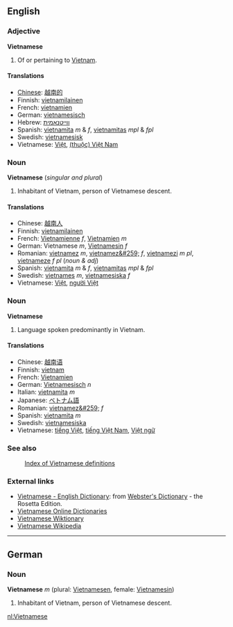 ==English==
===Adjective===
'''Vietnamese'''

#Of or pertaining to [[Vietnam]].

====Translations====
*[[Chinese]]: [[越南的]]
*Finnish: [[vietnamilainen]]
*French: [[vietnamien]]
*German: [[vietnamesisch]]
*Hebrew: [[ווייטנאמית]]
*Spanish: [[vietnamita]] ''m'' &amp; ''f'', [[vietnamitas]] ''mpl'' &amp; ''fpl''
*Swedish: [[vietnamesisk]]
*Vietnamese: [[Việt]], [[Việt Nam|(thuộc) Việt Nam]]

===Noun===
'''Vietnamese''' (''singular and plural'')

#Inhabitant of Vietnam, person of Vietnamese descent.

====Translations====
*Chinese: [[越南人]]
*Finnish: [[vietnamilainen]]
*French: [[Vietnamienne]] ''f'', [[Vietnamien]] ''m''
*German: Vietnamese ''m'', [[Vietnamesin]] ''f''
*Romanian: [[vietnamez]] ''m'', [[vietnamez&#259;]] ''f'', [[vietnamezi]] ''m pl'', [[vietnameze]] ''f pl'' (''noun & adj'')
*Spanish: [[vietnamita]] ''m'' &amp; ''f'', [[vietnamitas]] ''mpl'' &amp; ''fpl''
*Swedish: [[vietnames]] ''m'', [[vietnamesiska]] ''f''
*Vietnamese: [[Việt]], [[người Việt]]

===Noun===
'''Vietnamese'''

#Language spoken predominantly in Vietnam.

====Translations====
*Chinese: [[越南语]]
*Finnish: [[vietnam]]
*French: [[Vietnamien]]
*German: [[Vietnamesisch]] ''n''
*Italian: [[vietnamita]] ''m''
*Japanese: [[ベトナム語]]
*Romanian: [[vietnamez&#259;]] ''f''
*Spanish: [[vietnamita]] ''m''
*Swedish: [[vietnamesiska]]
*Vietnamese: [[tiếng Việt]], [[tiếng Việt Nam]], [[Việt ngữ]]

===See also===
:[[Wiktionary:Vietnamese index|Index of Vietnamese definitions]]

=== External links ===
*[http://www.websters-online-dictionary.org/definition/Vietnamese-english/ Vietnamese - English Dictionary]: from [http://www.websters-online-dictionary.org/ Webster's Dictionary] - the Rosetta Edition.
*[http://vdict.com Vietnamese Online Dictionaries]
*[http://vi.wiktionary.org/ Vietnamese Wiktionary]
*[http://vi.wikipedia.org/ Vietnamese Wikipedia]

----

==German==

===Noun===
'''Vietnamese''' ''m'' (plural: [[Vietnamesen]], female: [[Vietnamesin]])

#Inhabitant of Vietnam, person of Vietnamese descent.

[[nl:Vietnamese]]